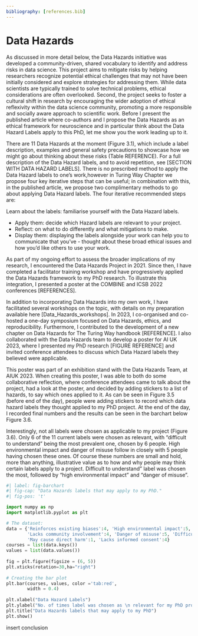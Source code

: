 ```yaml
---
bibliography: [references.bib]
---
```

# Data Hazards 

As discussed in more detail below, the Data Hazards initiative was developed a community-driven, shared vocabulary to identify and address risks in data science. This project aims to mitigate risks by helping researchers recognize potential ethical challenges that may not have been initially considered and explore strategies for addressing them. While data scientists are typically trained to solve technical problems, ethical considerations are often overlooked. Second, the project seeks to foster a cultural shift in research by encouraging the wider adoption of ethical reflexivity within the data science community, promoting a more responsible and socially aware approach to scientific work. Before I present the published article where co-authors and I propose the Data Hazards as an ethical framework for neuroscience and in particular think about the Data Hazard Labels apply to this PhD, let me show you the work leading up to it. 

There are 11 Data Hazards at the moment (Figure 3.1), which include a label description, examples and general safety precautions to showcase how we might go about thinking about these risks (Table REFERENCE). For a full description of the Data Hazard labels, and to avoid repetition, see [SECTION WITH DATA HAZARD LABELS]. There is no prescribed method to apply the Data Hazard labels to one's work,however in Turing Way Chapter we propose four key iterative steps that can be useful; in combination with this, in the published article, we propose two complimentary methods to go about applying Data Hazard labels. The four iterative recommended steps are:

Learn about the labels: familiarise yourself with the Data Hazard labels.

- Apply them: decide which Hazard labels are relevant to your project.
- Reflect: on what to do differently and what mitigations to make.
- Display them: displaying the labels alongside your work can help you to communicate that you’ve - thought about these broad ethical issues and how you’d like others to use your work.

As part of my ongoing effort to assess the broader implications of my research, I encountered the Data Hazards Project in 2021. Since then, I have completed a facilitator training workshop and have progressively applied the Data Hazards framework to my PhD research. To illustrate this integration, I presented a poster at the COMBINE and ICSB 2022 conferences [REFERENCES].

In addition to incorporating Data Hazards into my own work, I have facilitated several workshops on the topic, with details on my preparation available here [Data_Hazards_workshops]. In 2023, I co-organised and co-hosted a one-day symposium focused on Data Hazards, ethics, and reproducibility. Furthermore, I contributed to the development of a new chapter on Data Hazards for The Turing Way handbook [REFERENCE]. I also collaborated with the Data Hazards team to develop a poster for AI UK 2023, where I presented my PhD research [FIGURE REFERENCE] and invited conference attendees to discuss which Data Hazard labels they believed were applicable.

This poster was part of an exhibition stand with the Data Hazards Team, at AIUK 2023. When creating this poster, I was able to both do some collaborative reflection, where conference attendees came to talk about the project, had a look at the poster, and decided by adding stickers to a list of hazards, to say which ones applied to it. As can be seen in Figure 3.5 (before end of the day), people were adding stickers to record which data hazard labels they thought applied to my PhD project. At the end of the day, I recorded final numbers and the results can be seen in the barchart below Figure 3.6.

Interestingly, not all labels were chosen as applicable to my project (Figure 3.6). Only 6 of the 11 current labels were chosen as relevant, with “difficult to understand” being the most prevalent one, chosen by 6 people. High environmental impact and danger of misuse follow in closely with 5 people having chosen these ones. Of course these numbers are small and hold, more than anything, illustrative value as to how and why people may think certain labels apply to a project. Difficult to understand” label was chosen the most, followed by “high environmental impact” and “danger of misuse”. 

```python
#| label: fig-barchart
#| fig-cap: "Data Hazards labels that may apply to my PhD."
#| fig-pos: 't'

import numpy as np
import matplotlib.pyplot as plt

# The dataset:
data = {'Reinforces existing biases':4, 'High environmental impact':5,
        'Lacks community involvement':4, 'Danger of misuse':5, 'Difficult to understand':6,
        'May cause direct harm':1, 'Lacks informed consent':4}
courses = list(data.keys())
values = list(data.values())
  
fig = plt.figure(figsize = (6, 5))
plt.xticks(rotation=30,ha="right")
 
# Creating the bar plot
plt.bar(courses, values, color ='tab:red',
        width = 0.4)
 
plt.xlabel("Data Hazard Labels")
plt.ylabel("No. of times label was chosen as \n relevant for my PhD project")
plt.title("Data Hazards labels that may apply to my PhD")
plt.show()
```

{insert paper}

conclusion 